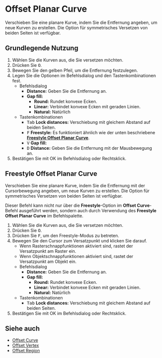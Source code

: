 
# Offset Planar Curve

<Reference shortcut="O" command="Offset Planar Curve" button="Rechts der Befehlsleiste" />

Verschieben Sie eine planare Kurve, indem Sie die Entfernung angeben, um neue Kurven zu erstellen. Die Option für symmetrisches Versetzen von beiden Seiten ist verfügbar.

## Grundlegende Nutzung

1. Wählen Sie die Kurven aus, die Sie versetzen möchten.
2. Drücken Sie <kbd>O</kbd>.
3. Bewegen Sie den gelben Pfeil, um die Entfernung festzulegen.
4. Legen Sie die Optionen im Befehlsdialog und den Tastenkombinationen fest.
   - <Kst>Befehlsdialog</Kst>
      - **Distance:** Geben Sie die Entfernung an.
      - **Gap fill:** 
         - **Round:** Rundet konvexe Ecken. 
         - **Linear:** Verbindet konvexe Ecken mit geraden Linien. 
         - **Natural:** Natürlich
   - <Kst>Tastenkombinationen</Kst>
      - <kbd>Tab</kbd> **Lock distances:** Verschiebung mit gleichem Abstand auf beiden Seiten.
      - <kbd>F</kbd> **Freestyle:** Es funktioniert ähnlich wie der unten beschriebene [**Freestyle Offset Planar Curve**](#freestyle-offset-planar-curve).
      - <kbd>V</kbd> **Gap fill:** 
      - <kbd>D</kbd> **Distance:** Geben Sie die Entfernung mit der Mausbewegung an.
5. Bestätigen Sie mit OK im Befehlsdialog oder Rechtsklick.

<VideoPlayer fileName="offset-planar-curve"/>

## Freestyle Offset Planar Curve

Verschieben Sie eine planare Kurve, indem Sie die Entfernung mit der Cursorbewegung angeben, um neue Kurven zu erstellen. Die Option für symmetrisches Versetzen von beiden Seiten ist verfügbar.

Dieser Befehl kann nicht nur über die **Freestyle**-Option im **Offset Curve**-Befehl ausgeführt werden, sondern auch durch Verwendung des **Freestyle Offset Planar Curve** im Befehlspalette.

1. Wählen Sie die Kurven aus, die Sie versetzen möchten.
2. Drücken Sie <kbd>O</kbd>.
3. Drücken Sie <kbd>F</kbd>, um den Freestyle-Modus zu betreten.
4. Bewegen Sie den Cursor zum Versatzpunkt und klicken Sie darauf.
   - Wenn Rasterschnappfunktionen aktiviert sind, rastet der Versatzpunkt am Raster ein.
   - Wenn Objektschnappfunktionen aktiviert sind, rastet der Versatzpunkt am Objekt ein.
   - <Kst>Befehlsdialog</Kst>
      - **Distance:** Geben Sie die Entfernung an.
      - **Gap fill:** 
         - **Round:** Rundet konvexe Ecken. 
         - **Linear:** Verbindet konvexe Ecken mit geraden Linien. 
         - **Natural:** Natürlich    
   - <Kst>Tastenkombinationen</Kst>
      - <kbd>Tab</kbd> **Lock distances:** Verschiebung mit gleichem Abstand auf beiden Seiten.
5. Bestätigen Sie mit OK im Befehlsdialog oder Rechtsklick.

## Siehe auch
- [Offset Curve](offset-curve)
- [Offset Vertex](offset-vertex)
- [Offset Region](offset-region)
